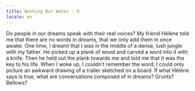 ```yaml
---
title: Nothing But Water - 9
locale: en
---
```


<NothingButWaterFontMedium>
  <Columns>
    <UnbreakableBlock>
      Do people in our dreams speak with their real voices? My friend Hélène told me that there are no words in dreams, that we only add them in once awake. One time, I dreamt that I was in the middle of a dense, lush jungle with my father. He picked up a plank of wood and carved a word into it with a knife.
    </UnbreakableBlock>
    <UnbreakableBlock>
      Then he held out the plank towards me and told me that it was the key to his life. When I woke up, I couldn’t remember the word; I could only picture an awkward drawing of a trailer sketched on a board. If what Hélène says is true, what are conversations composed of in dreams? Grunts? Bellows?
    </UnbreakableBlock>
  </Columns>
</NothingButWaterFontMedium>
